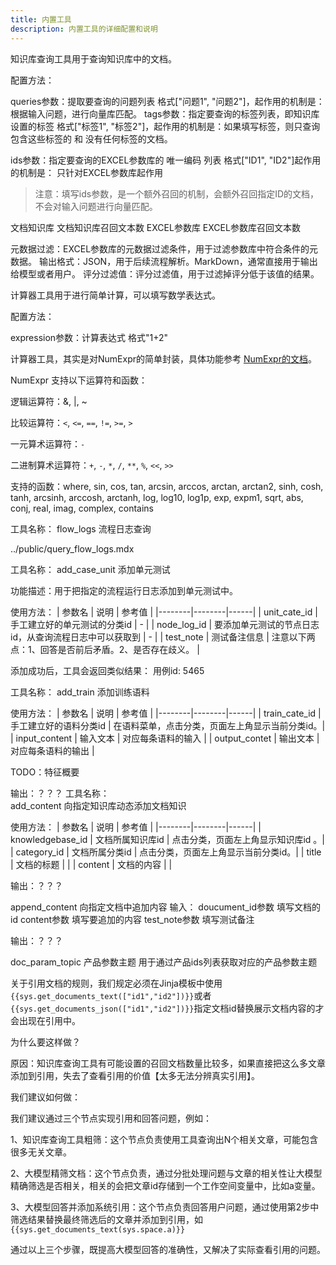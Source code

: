 ---
title: 内置工具
description: 内置工具的详细配置和说明
---



<Accordions title="内置工具">

<Accordion title="知识库查询">

知识库查询工具用于查询知识库中的文档。

配置方法：

queries参数：提取要查询的问题列表 格式["问题1", "问题2"]，起作用的机制是：根据输入问题，进行向量库匹配。
tags参数：指定要查询的标签列表，即知识库设置的标签 格式["标签1", "标签2"]，起作用的机制是：如果填写标签，则只查询包含这些标签的 和 没有任何标签的文档。

ids参数：指定要查询的EXCEL参数库的 唯一编码 列表 格式["ID1", "ID2"]起作用的机制是： 只针对EXCEL参数库起作用
> 注意：填写ids参数，是一个额外召回的机制，会额外召回指定ID的文档，不会对输入问题进行向量匹配。

文档知识库
文档知识库召回文本数
EXCEL参数库
EXCEL参数库召回文本数

元数据过滤：EXCEL参数库的元数据过滤条件，用于过滤参数库中符合条件的元数据。
输出格式：JSON，用于后续流程解析。MarkDown，通常直接用于输出给模型或者用户。
评分过滤值：评分过滤值，用于过滤掉评分低于该值的结果。

</Accordion>

<Accordion title="计算器">

计算器工具用于进行简单计算，可以填写数学表达式。

配置方法：

expression参数：计算表达式 格式"1+2"

计算器工具，其实是对NumExpr的简单封装，具体功能参考 [NumExpr的文档](https://numexpr.readthedocs.io/en/latest/user_guide.html)。

NumExpr 支持以下运算符和函数：

逻辑运算符：&, |, ~

比较运算符：`<`, `<=`, `==`, `!=`, `>=`, `>`

一元算术运算符：`-`

二进制算术运算符：`+`, `-`, `*`, `/`, `**`, `%`, `<<`, `>>`

支持的函数：where, sin, cos, tan, arcsin, arccos, arctan, arctan2, sinh, cosh, tanh, arcsinh, arccosh, arctanh, log, log10, log1p, exp, expm1, sqrt, abs, conj, real, imag, complex, contains

</Accordion>

<Accordion title="流程日志查询" id="query_flow_logs">
工具名称：		
flow_logs	流程日志查询

<include>../public/query_flow_logs.mdx</include>


</Accordion>
<Accordion title="添加单元测试">
工具名称：		
add_case_unit	添加单元测试	

功能描述：用于把指定的流程运行日志添加到单元测试中。

使用方法：
| 参数名 | 说明 | 参考值 |
|--------|--------|------|
| unit_cate_id | 手工建立好的单元测试的分类id | - |
| node_log_id | 要添加单元测试的节点日志id，从查询流程日志中可以获取到 | - |
| test_note | 测试备注信息 | 注意以下两点：1、回答是否前后矛盾。2、是否存在歧义。 |

添加成功后，工具会返回类似结果：
用例id: 5465


</Accordion>
<Accordion title="添加语料">
工具名称：		
add_train	添加训练语料


使用方法：
| 参数名 | 说明 | 参考值 |
|--------|--------|------|
| train_cate_id | 手工建立好的语料分类id | 在语料菜单，点击分类，页面左上角显示当前分类id。|
| input_content | 输入文本 | 对应每条语料的输入 |
| output_contet | 输出文本 | 对应每条语料的输出 |

TODO：特征概要


输出：？？？
</Accordion>
<Accordion title="知识库文档添加">
工具名称：		
add_content	向指定知识库动态添加文档知识


使用方法：
| 参数名 | 说明 | 参考值 |
|--------|--------|------|
| knowledgebase_id | 文档所属知识库id | 点击分类，页面左上角显示知识库id 。|
| category_id | 文档所属分类id | 点击分类，页面左上角显示当前分类id。|
| title | 文档的标题 | |
| content | 文档的内容 | |


输出：？？？
</Accordion>
<Accordion title="知识库内容追加">
		
append_content	向指定文档中追加内容
输入：
doucument_id参数  填写文档的id
content参数 填写要追加的内容
test_note参数 填写测试备注

输出：？？？

</Accordion>
<Accordion title="产品参数主题">

doc_param_topic	产品参数主题	用于通过产品ids列表获取对应的产品参数主题

</Accordion>


<Accordion title="如何显示引用文档">

关于引用文档的规则，我们规定必须在Jinja模板中使用`{{sys.get_documents_text(["id1","id2"])}}`或者`{{sys.get_documents_json(["id1","id2"])}}`指定文档id替换展示文档内容的才会出现在引用中。

为什么要这样做？

原因：知识库查询工具有可能设置的召回文档数量比较多，如果直接把这么多文章添加到引用，失去了查看引用的价值【太多无法分辨真实引用】。

我们建议如何做：

我们建议通过三个节点实现引用和回答问题，例如：

1、知识库查询工具粗筛：这个节点负责使用工具查询出N个相关文章，可能包含很多无关文章。

2、大模型精筛文档：这个节点负责，通过分批处理问题与文章的相关性让大模型精确筛选是否相关，相关的会把文章id存储到一个工作空间变量中，比如a变量。

3、大模型回答并添加系统引用：这个节点负责回答用户问题，通过使用第2步中筛选结果替换最终筛选后的文章并添加到引用，如`{{sys.get_documents_text(sys.space.a)}}`

通过以上三个步骤，既提高大模型回答的准确性，又解决了实际查看引用的问题。
</Accordion>
</Accordions>
		
